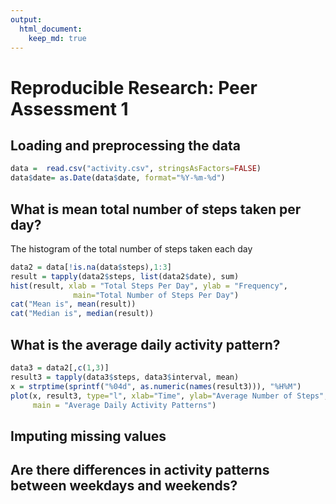 ```yaml
---
output: 
  html_document:
    keep_md: true
---
```


# Reproducible Research: Peer Assessment 1

## Loading and preprocessing the data

```r
data =  read.csv("activity.csv", stringsAsFactors=FALSE)
data$date= as.Date(data$date, format="%Y-%m-%d")
```


## What is mean total number of steps taken per day?

The histogram of the total number of steps taken each day
```r
data2 = data[!is.na(data$steps),1:3]
result = tapply(data2$steps, list(data2$date), sum)
hist(result, xlab = "Total Steps Per Day", ylab = "Frequency", 
              main="Total Number of Steps Per Day")
cat("Mean is", mean(result))
cat("Median is", median(result))

```

## What is the average daily activity pattern?

```r
data3 = data2[,c(1,3)]
result3 = tapply(data3$steps, data3$interval, mean)
x = strptime(sprintf("%04d", as.numeric(names(result3))), "%H%M")
plot(x, result3, type="l", xlab="Time", ylab="Average Number of Steps",
     main = "Average Daily Activity Patterns")

```


## Imputing missing values



## Are there differences in activity patterns between weekdays and weekends?
